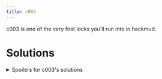 ```yaml
---
title: c003
---
```


c003 is one of the very first locks you'll run into in hackmud.

# Solutions

<details>
<summary>Spoilers for c003's solutions</summary>

Nc003 expects one of 8 colors and two color triads. c003_triad_1, c003_triad_2.

## Colors

Colors are strings.

green
lime
blue
cyan
purple
red
orange
yellow

## c003_triads

The c003_triad_1 and c003_triad_2 are the [color triads](https://en.wikipedia.org/wiki/Color_scheme#Triadic) for the color you are attempting. c003_triad_1 and c003_triad_2 are strings.

| c003   | c003_triad_1 | c003_triad_2 |
| :----- | :----------: | -----------: |
| green  |    orange    |       purple |
| yellow |    purple    |         cyan |
| orange |     blue     |        green |
| purple |    green     |       yellow |
| cyan   |    yellow    |          red |
| lime   |     red      |         blue |
| red    |     cyan     |         lime |
| blue   |     lime     |          red |

# Example unlock

user.entry_abc123 \{ c003: "red", c003_triad_1: "cyan", c003_triad_2: "lime" }

trust.public_sonoso \{ c003:"red", c003_triad_1: "cyan", c003_triad_2: "lime" }

314Q159T265B358M979K323GC

</details>
